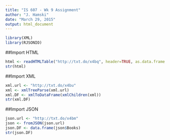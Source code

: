 ```yaml
---
title: "IS 607 - Wk 9 Assignment"
author: "J. Hamski"
date: "March 29, 2015"
output: html_document
---
```




```r
library(XML)
library(RJSONIO)
```  

##Import HTML
```r
html <- readHTMLTable("http://txt.do/x4bq", header=TRUE, as.data.frame = TRUE)
str(html)
```  

##Import XML
```r
xml.url <- "http://txt.do/x4bu"
xml <- xmlTreeParse(xml.url)
xml.DF <- xmlToDataFrame(xmlChildren(xml))
str(xml.DF)
```  

##Import JSON
```r
json.url <- "http://txt.do/x4bm"
json <- fromJSON(json.url)
json.DF <- data.frame(json$Books)
str(json.DF)
```

